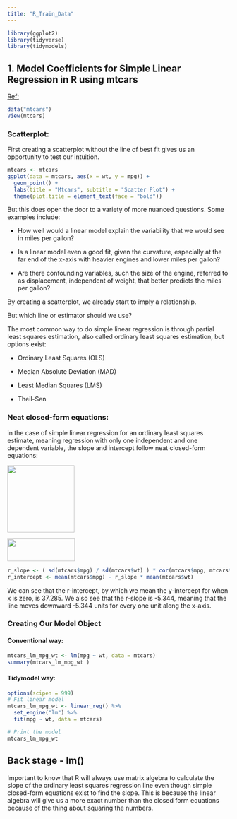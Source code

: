 ```yaml
---
title: "R_Train_Data"
---
```


```r
library(ggplot2)
library(tidyverse)
library(tidymodels)
```

## 1. **Model Coefficients for Simple Linear Regression in R using mtcars**

[Ref:](https://medium.com/@josef.waples/introduction-to-linear-regression-in-r-b718077614a0)

```r
data("mtcars")
View(mtcars)
```

### Scatterplot:

First creating a scatterplot without the line of best fit gives us an opportunity to test our intuition.

```r
mtcars <- mtcars
ggplot(data = mtcars, aes(x = wt, y = mpg)) + 
  geom_point() +
  labs(title = "Mtcars", subtitle = "Scatter Plot") +
  theme(plot.title = element_text(face = "bold"))
```

But this does open the door to a variety of more nuanced questions. Some examples include:

-   How well would a linear model explain the variability that we would see in miles per gallon?

-   Is a linear model even a good fit, given the curvature, especially at the far end of the x-axis with heavier engines and lower miles per gallon?

-   Are there confounding variables, such the size of the engine, referred to as displacement, independent of weight, that better predicts the miles per gallon?

By creating a scatterplot, we already start to imply a relationship.

But which line or estimator should we use?

The most common way to do simple linear regression is through partial least squares estimation, also called ordinary least squares estimation, but options exist:

-   Ordinary Least Squares (OLS)

-   Median Absolute Deviation (MAD)

-   Least Median Squares (LMS)

-   Theil-Sen

### Neat closed-form equations:

in the case of simple linear regression for an ordinary least squares estimate, meaning regression with only one independent and one dependent variable, the slope and intercept follow neat closed-form equations:

![](images/clipboard-3549928179.png){width="152"}

![](images/clipboard-3003394162.png){width="153" height="51"}

```r
r_slope <- ( sd(mtcars$mpg) / sd(mtcars$wt) ) * cor(mtcars$mpg, mtcars$wt)
r_intercept <- mean(mtcars$mpg) - r_slope * mean(mtcars$wt)
```

We can see that the r-intercept, by which we mean the y-intercept for when x is zero, is 37.285. We also see that the r-slope is -5.344, meaning that the line moves downward -5.344 units for every one unit along the x-axis.

### **Creating Our Model Object**

#### Conventional way:

```r
mtcars_lm_mpg_wt <- lm(mpg ~ wt, data = mtcars)
summary(mtcars_lm_mpg_wt )
```

#### Tidymodel way:

```r
options(scipen = 999)
# Fit linear model
mtcars_lm_mpg_wt <- linear_reg() %>%
  set_engine("lm") %>%
  fit(mpg ~ wt, data = mtcars)

# Print the model
mtcars_lm_mpg_wt
```

::: callout-note
## Back stage - lm()

Important to know that R will always use matrix algebra to calculate the slope of the ordinary least squares regression line even though simple closed-form equations exist to find the slope. This is because the linear algebra will give us a more exact number than the closed form equations because of the thing about squaring the numbers.
:::
